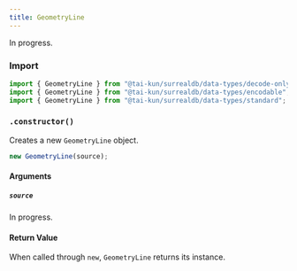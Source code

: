 ```yaml
---
title: GeometryLine
---
```



In progress.

### Import

```ts
import { GeometryLine } from "@tai-kun/surrealdb/data-types/decode-only";
import { GeometryLine } from "@tai-kun/surrealdb/data-types/encodable";
import { GeometryLine } from "@tai-kun/surrealdb/data-types/standard";
```

### `.constructor()`

Creates a new `GeometryLine` object.

```ts
new GeometryLine(source);
```

#### Arguments

##### `source`

In progress.

#### Return Value

When called through `new`, `GeometryLine` returns its instance.
